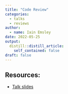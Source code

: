 ```yaml
---
title: "Code Review"
categories:
  - talks
  - reviews
author:
  - name: Iain Emsley
date: 2022-05-25
output:
  distill::distill_article:
    self_contained: false
draft: false
---
```


## Resources:

-   [Talk slides](resources/Code_Review.pdf)

